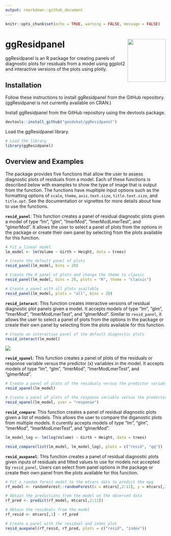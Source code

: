 ```yaml
---
output: rmarkdown::github_document
---
```


```r
knitr::opts_chunk$set(echo = TRUE, warning = FALSE, message = FALSE)
```

# ggResidpanel <img align="right" width="120" height="135" src="./images/gg_resid_sticker4.png">

ggResidpanel is an R package for creating panels of diagnostic plots for residuals from a model using ggplot2 and interactive versions of the plots using plotly.

## Installation

Follow these instructions to install ggResidpanel from the GitHub repository. (ggResidpanel is not currently available on CRAN.)

Install ggResidpanel from the GitHub repository using the devtools package.

```r
devtools::install_github("goodekat/ggResidpanel")
```

Load the ggResidpanel library.

```r
# Load the library
library(ggResidpanel)
```

## Overview and Examples

The package provides five functions that allow the user to assess diagnostic plots of residuals from a model. Each of these functions is described below with examples to show the type of image that is output from the function. The functions have mupltiple input options such as the formatting options of `scale`, `theme`, `axis.text.size`, `title.text.size`, and `title.opt`. See the documentation or vignettes for more details about how to use the functions.

**`resid_panel`**: This function creates a panel of residual diagnostic plots given a model of type "lm", "glm", "lmerMod", "lmerModLmerTest", and "glmerMod". It allows the user to select a panel of plots from the options in the package or create their own panel by selecting from the plots available for this function.

```r
# Fit a linear model
lm_model <- lm(Volume ~ Girth + Height, data = trees)

# Create the default panel of plots
resid_panel(lm_model, bins = 20)

# Create the R panel of plots and change the theme to classic
resid_panel(lm_model, bins = 20, plots = "R", theme = "classic")

# Create a panel with all plots available
resid_panel(lm_model, plots = "all", bins = 20)
```

**`resid_interact`**: This function creates interactive versions of residual diagnostic plot panels given a model. It accepts models of type "lm", "glm", "lmerMod", "lmerModLmerTest", and "glmerMod". Similar to `resid_panel`, it allows the user to select a panel of plots from the options in the package or create their own panel by selecting from the plots available for this function.

```r
# Create an interactive panel of the default diagnostic plots
resid_interact(lm_model)
```

![]("./images/Screen Recording 2019-01-03 at 4.11.48 PM.mov")

**`resid_xpanel`**: This function creates a panel of plots of the residuals or response variable versus the predictor (x) variables in the model. It accepts models of type "lm", "glm", "lmerMod", "lmerModLmerTest", and "glmerMod".

```r
# Create a panel of plots of the residuals versus the predictor variables
resid_xpanel(lm_model)

# Create a panel of plots of the response variable versus the predictor variables
resid_xpanel(lm_model, yvar = "response")
```

**`resid_compare`**: This function creates a panel of residual diagnostic plots given a list of models. This allows the user to compare the diganostic plots from multiple models. It curently accepts models of type "lm", "glm", "lmerMod", "lmerModLmerTest", and "glmerMod".

```r
lm_model_log <- lm(log(Volume) ~ Girth + Height, data = trees)

resid_compare(list(lm_model, lm_model_log), plots = c("resid", "qq"))
```

**`resid_auxpanel`**: This function creates a panel of residual diagnostic plots given inputs of residuals and fitted values to use for models not accepted by `resid_panel`. Users can select from panel options in the package or create their own panel from the plots available for this function.

```r
# Fit a random forest model to the mtcars data to predict the mpg
rf_model <- randomForest::randomForest(x = mtcars[,2:11], y = mtcars[,1])

# Obtain the predictions from the model on the observed data
rf_pred <- predict(rf_model, mtcars[,2:11])

# Obtain the residuals from the model
rf_resid <- mtcars[,1] - rf_pred

# Create a panel with the residual and index plot
resid_auxpanel(rf_resid, rf_pred, plots = c("resid", "index"))
```

